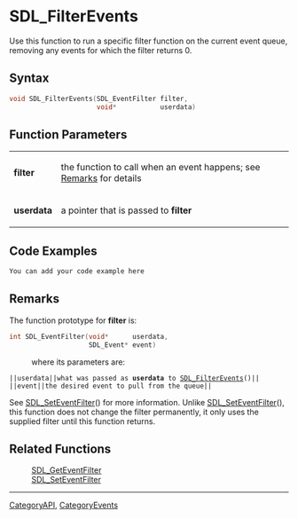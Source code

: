 
= SDL_FilterEvents =
Use this function to run a specific filter function on the current event queue, removing any events for which the filter returns 0.


== Syntax ==
<syntaxhighlight lang='c++'>
void SDL_FilterEvents(SDL_EventFilter filter,
                      void*           userdata)
</syntaxhighlight>

== Function Parameters ==
{|
|'''filter'''
|the function to call when an event happens; see [[#Remarks|Remarks]] for details
|-
|'''userdata'''
|a pointer that is passed to '''filter'''
|}

== Code Examples ==
<syntaxhighlight lang='c++'>
You can add your code example here
</syntaxhighlight>

== Remarks ==
The function prototype for '''filter''' is:
<syntaxhighlight lang='c++'>
int SDL_EventFilter(void*      userdata,
                    SDL_Event* event)
</syntaxhighlight>
: where its parameters are:
 ||<code>userdata</code>||what was passed as '''userdata''' to [[SDL_FilterEvents]]()||
 ||<code>event</code>||the desired event to pull from the queue||

See [[SDL_SetEventFilter]]() for more information. Unlike [[SDL_SetEventFilter]](), this function does not change the filter permanently, it only uses the supplied filter until this function returns.

== Related Functions ==
:[[SDL_GetEventFilter]]
:[[SDL_SetEventFilter]]

----
[[CategoryAPI]], [[CategoryEvents]]
